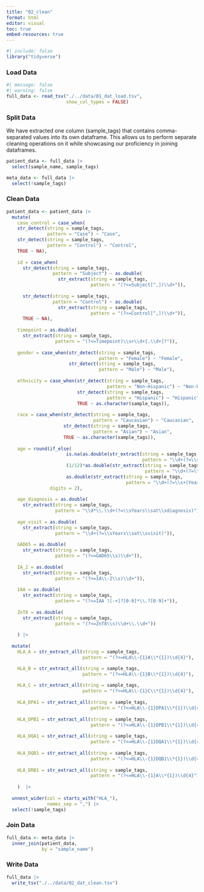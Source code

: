```yaml
---
title: "02_clean"
format: html
editor: visual
toc: true
embed-resources: true
---
```


```r
#| include: false
library("tidyverse")
```

### Load Data

```r
#| message: false
#| warning: false
full_data <- read_tsv("./../data/01_dat_load.tsv",
                      show_col_types = FALSE)
```

### Split Data

We have extracted one column (sample_tags) that contains comma-separated values into its own dataframe. This allows us to perform separate cleaning operations on it while showcasing our proficiency in joining dataframes.

```r
patient_data <- full_data |>
  select(sample_name, sample_tags)

meta_data <- full_data |>
  select(!sample_tags)
```

### Clean Data

```r
patient_data <- patient_data |>
  mutate(
    case_control = case_when(
    str_detect(string = sample_tags,
               pattern = "Case") ~ "Case",
    str_detect(string = sample_tags,
               pattern = "Control") ~ "Control",
    TRUE ~ NA),
    
    id = case_when(
      str_detect(string = sample_tags,
                 pattern = "Subject") ~ as.double(
                   str_extract(string = sample_tags,
                               pattern = "(?<=Subject[^,])\\d+")),
      
      str_detect(string = sample_tags,
                 pattern = "Control") ~ as.double(
                   str_extract(string = sample_tags,
                               pattern = "(?<=Control[^,])\\d+")),
      TRUE ~ NA),
    
    timepoint = as.double(
      str_extract(string = sample_tags,
                  pattern = "(?<=Timepoint)\\s+\\d+[.\\d+]?")),
    
    gender = case_when(str_detect(string = sample_tags,
                                  pattern = "Female") ~ "Female",
                       str_detect(string = sample_tags,
                                  pattern = "Male") ~ "Male"),
    
    ethnicity = case_when(str_detect(string = sample_tags,
                                     pattern = "Non-Hispanic") ~ "Non-Hispanic",
                          str_detect(string = sample_tags,
                                     pattern = "Hispanic") ~ "Hispanic",
                          TRUE ~ as.character(sample_tags)),
    
    race = case_when(str_detect(string = sample_tags,
                                pattern = "Caucasian") ~ "Caucasian",
                     str_detect(string = sample_tags,
                                pattern = "Asian") ~ "Asian",
                     TRUE ~ as.character(sample_tags)),
    
    age = round(if_else(
                      is.na(as.double(str_extract(string = sample_tags,
                                                  pattern = "\\d+(?=\\s+(Years)\\,)"))),
                      (1/12)*as.double(str_extract(string = sample_tags,
                                                   pattern = "\\d+(?=\\s+(Months)\\,)")),
                      as.double(str_extract(string = sample_tags,
                                            pattern = "\\d+(?=\\s+(Years)\\,)"))),
                digits = 2),
    
    age_diagnosis = as.double(
      str_extract(string = sample_tags,
                  pattern = "\\d*\\.\\d+(?=\\sYears\\sat\\sdiagnosis)")),
    
    age_visit = as.double(
      str_extract(string = sample_tags,
                  pattern = "\\d+(?=\\sYears\\sat\\svisit)")),
    
    GAD65 = as.double(
      str_extract(string = sample_tags,
                  pattern = "(?<=GAD65\\s)\\d+")),
    
    IA_2 = as.double(
      str_extract(string = sample_tags,
                  pattern = "(?<=IA\\-2\\s)\\d+")),
    
    IAA = as.double(
      str_extract(string = sample_tags,
                  pattern = "(?<=IAA )[-+]?[0-9]*\\.?[0-9]+")),
    
    ZnT8 = as.double(
      str_extract(string = sample_tags,
                  pattern = "(?<=ZnT8\\s)\\d+\\.\\d+"))
        
    ) |> 
  
  mutate(
    HLA_A = str_extract_all(string = sample_tags,
                            pattern = "(?<=HLA\\-{1}A\\*{1})\\d{4}"),

    HLA_B = str_extract_all(string = sample_tags,
                            pattern = "(?<=HLA\\-{1}B\\*{1})\\d{4}"),
      
    HLA_C = str_extract_all(string = sample_tags,
                            pattern = "(?<=HLA\\-{1}C\\*{1})\\d{4}"),
      
    HLA_DPA1 = str_extract_all(string = sample_tags,
                               pattern = "(?<=HLA\\-{1}DPA1\\*{1})\\d{4}"),
      
    HLA_DPB1 = str_extract_all(string = sample_tags,
                               pattern = "(?<=HLA\\-{1}DPB1\\*{1})\\d{4}"),
      
    HLA_DQA1 = str_extract_all(string = sample_tags,
                               pattern = "(?<=HLA\\-{1}DQA1\\*{1})\\d{4}"),
      
    HLA_DQB1 = str_extract_all(string = sample_tags,
                               pattern = "(?<=HLA\\-{1}DQB1\\*{1})\\d{4}"),
      
    HLA_DRB1 = str_extract_all(string = sample_tags,
                               pattern = "(?<=HLA\\-{1}A\\*{1})\\d{4}")
    
    )  |>
         
  unnest_wider(col = starts_with("HLA_"),
               names_sep = ",") |> 
  select(!sample_tags)

```

### Join Data

```r
full_data <- meta_data |>
  inner_join(patient_data,
             by = "sample_name")
```

### Write Data

```r
full_data |>
  write_tsv("./../data/02_dat_clean.tsv")
```
